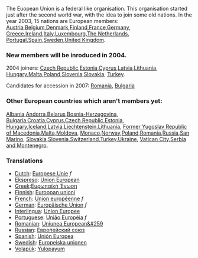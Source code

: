 The Euopean Union is a federal like organisation.
This organisation started just after the second world war, with the idea to join some old nations.
In the year 2003, 15 nations are European members:
[[Austria]],[[Belgium]],[[Denmark]],[[Finland]],[[France]],[[Germany]],
[[Greece]],[[Ireland]],[[Italy]],[[Luxembourg]],[[The Netherlands]],
[[Portugal]],[[Spain]],[[Sweden]],[[United Kingdom]].

=== New members will be inroduced in 2004. ===

2004 joiners:
[[Czech Republic]],[[Estonia]],[[Cyprus]],[[Latvia]],[[Lithuania]],
[[Hungary]],[[Malta]],[[Poland]],[[Slovenia]],[[Slovakia]],
[[Turkey]].

Candidates for accession in 2007:
[[Romania]], [[Bulgaria]]
  
=== Other European countries which aren't members yet: ===

[[Albania]],[[Andorra]],[[Belarus]],[[Bosnia-Herzegovina]],
[[Bulgaria]],[[Croatia]],[[Cyprus]],[[Czech Republic]],[[Estonia]],
[[Hungary]],[[Iceland]],[[Latvia]],[[Liechtenstein]],[[Lithuania]],
[[Former Yugoslav Republic of Macedonia]],[[Malta]],[[Moldova]],
[[Monaco]],[[Norway]],[[Poland]],[[Romania]],[[Russia]],[[San Marino]],
[[Slovakia]],[[Slovenia]],[[Switzerland]],[[Turkey]],[[Ukraine]],
[[Vatican City]],[[Serbia and Montenegro]].

=== Translations ===
*[[Dutch]]: [[Europese Unie]] ''f''
*[[Ekspreso]]: [[Union European]]
*[[Greek]]:[[Ευρωπαϊκή Ένωση]]
*[[Finnish]]: [[Euroopan unioni]]
*[[French]]: [[Union européenne]] ''f''
*[[German]]: [[Europäische Union]] ''f''
*[[Interlingua]]: [[Union Europee]]
*[[Portuguese]]: [[União Européia]] ''f''
*[[Romanian]]: [[Uniunea European&#259]]
*[[Russian]]: [[Европейский союз]]
*[[Spanish]]: [[Unión Europea]]
*[[Swedish]]: [[Europeiska unionen]]
*[[Volapük]]: [[Yulopayum]]